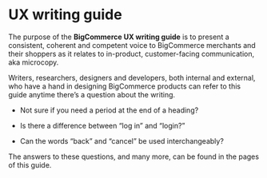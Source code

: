 # UX writing guide

The purpose of the **BigCommerce UX writing guide** is to present a consistent, coherent and competent voice to BigCommerce merchants and their shoppers as it relates to in-product, customer-facing communication, aka microcopy.

Writers, researchers, designers and developers, both internal and external, who have a hand in designing BigCommerce products can refer to this guide anytime there’s a question about the writing.

- Not sure if you need a period at the end of a heading?

- Is there a difference between “log in” and “login?” 

- Can the words “back” and “cancel” be used interchangeably?

The answers to these questions, and many more, can be found in the pages of this guide.